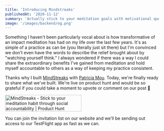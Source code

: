 ```yaml
---
title: 'Introducing Mindstreaks'
publishedAt: '2020-11-12'
summary: 'Actually stick to your meditation goals with motivational quotes, streak tracking, and friends.'
image: '/images/backend/og.png'
---
```


Something I haven't been particularly vocal about is how transformative of an impact meditation has had on my life over the last few years. It's as simple of a practice as can be (you literally just sit there) but I'm convinced we don't even have the words to describe the relief brought about by "watching yourself think."
I always wondered if there was a way I could share the extraordinary benefits I've gained from meditation and hold myself accountable to others as a way of keeping my practice consistent.

Thanks why I built [MindStreaks](https://mindstreaks.com) with [Patricia Mou](https://twitter.com/_patriciamou). Today, we're finally ready to share what we've built. We're live on product hunt and would be so grateful if you could take a moment to upvote or comment on our post 🙏

<p style={{ textAlign: 'center' }}>
  <a
    href="https://www.producthunt.com/posts/mindstreaks?utm_source=badge-featured&utm_medium=badge&utm_souce=badge-mindstreaks"
    target="_blank"
  >
    <img
      src="https://api.producthunt.com/widgets/embed-image/v1/featured.svg?post_id=274693&theme=dark"
      alt="MindStreaks - Stick to your meditation habit through social accountability | Product Hunt"
      style={{ width: '250px', height: '54px', textAlign: 'center' }}
      width="250"
      height="54"
    />
  </a>
</p>

You can join the invitation list on our website and we'll be sending out access to our TestFlight app as fast as we can.
